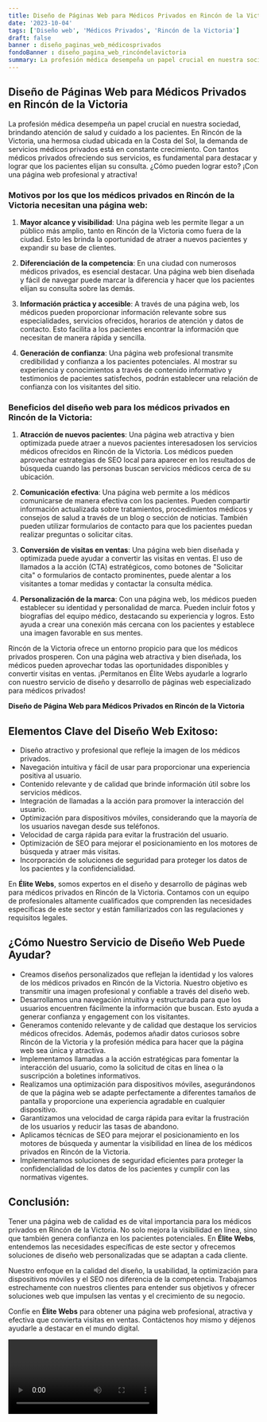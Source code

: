 ```yaml
---
title: Diseño de Páginas Web para Médicos Privados en Rincón de la Victoria
date: '2023-10-04'
tags: ['Diseño web', 'Médicos Privados', 'Rincón de la Victoria']
draft: false
banner : diseño_paginas_web_médicosprivados
fondoBanner : diseño_pagina_web_rincóndelavictoria
summary: La profesión médica desempeña un papel crucial en nuestra sociedad, brindando atención de salud y cuidado a los pacientes. En Rincón de la Victoria, una hermosa ciudad ubicada en la Costa del Sol, la demanda de servicios médicos privados está en constante crecimiento. Con tantos médicos privados ofreciendo sus servicios, es fundamental para destacar y lograr que los pacientes elijan su consulta. ¿Cómo pueden lograr esto? ¡Con una página web profesional y atractiva!
---
```


## Diseño de Páginas Web para Médicos Privados en Rincón de la Victoria

La profesión médica desempeña un papel crucial en nuestra sociedad, brindando atención de salud y cuidado a los pacientes. En Rincón de la Victoria, una hermosa ciudad ubicada en la Costa del Sol, la demanda de servicios médicos privados está en constante crecimiento. Con tantos médicos privados ofreciendo sus servicios, es fundamental para destacar y lograr que los pacientes elijan su consulta. ¿Cómo pueden lograr esto? ¡Con una página web profesional y atractiva!

### Motivos por los que los médicos privados en Rincón de la Victoria necesitan una página web:

1. **Mayor alcance y visibilidad**: Una página web les permite llegar a un público más amplio, tanto en Rincón de la Victoria como fuera de la ciudad. Esto les brinda la oportunidad de atraer a nuevos pacientes y expandir su base de clientes.

2. **Diferenciación de la competencia**: En una ciudad con numerosos médicos privados, es esencial destacar. Una página web bien diseñada y fácil de navegar puede marcar la diferencia y hacer que los pacientes elijan su consulta sobre las demás.

3. **Información práctica y accesible**: A través de una página web, los médicos pueden proporcionar información relevante sobre sus especialidades, servicios ofrecidos, horarios de atención y datos de contacto. Esto facilita a los pacientes encontrar la información que necesitan de manera rápida y sencilla.

4. **Generación de confianza**: Una página web profesional transmite credibilidad y confianza a los pacientes potenciales. Al mostrar su experiencia y conocimientos a través de contenido informativo y testimonios de pacientes satisfechos, podrán establecer una relación de confianza con los visitantes del sitio.

### Beneficios del diseño web para los médicos privados en Rincón de la Victoria:

1. **Atracción de nuevos pacientes**: Una página web atractiva y bien optimizada puede atraer a nuevos pacientes interesados ​​en los servicios médicos ofrecidos en Rincón de la Victoria. Los médicos pueden aprovechar estrategias de SEO local para aparecer en los resultados de búsqueda cuando las personas buscan servicios médicos cerca de su ubicación.

2. **Comunicación efectiva**: Una página web permite a los médicos comunicarse de manera efectiva con los pacientes. Pueden compartir información actualizada sobre tratamientos, procedimientos médicos y consejos de salud a través de un blog o sección de noticias. También pueden utilizar formularios de contacto para que los pacientes puedan realizar preguntas o solicitar citas.

3. **Conversión de visitas en ventas**: Una página web bien diseñada y optimizada puede ayudar a convertir las visitas en ventas. El uso de llamados a la acción (CTA) estratégicos, como botones de "Solicitar cita" o formularios de contacto prominentes, puede alentar a los visitantes a tomar medidas y contactar la consulta médica.

4. **Personalización de la marca**: Con una página web, los médicos pueden establecer su identidad y personalidad de marca. Pueden incluir fotos y biografías del equipo médico, destacando su experiencia y logros. Esto ayuda a crear una conexión más cercana con los pacientes y establece una imagen favorable en sus mentes.

Rincón de la Victoria ofrece un entorno propicio para que los médicos privados prosperen. Con una página web atractiva y bien diseñada, los médicos pueden aprovechar todas las oportunidades disponibles y convertir visitas en ventas. ¡Permítanos en Élite Webs ayudarle a lograrlo con nuestro servicio de diseño y desarrollo de páginas web especializado para médicos privados!

<GifSeo />

<Cta />

**Diseño de Página Web para Médicos Privados en Rincón de la Victoria**

## Elementos Clave del Diseño Web Exitoso:

- Diseño atractivo y profesional que refleje la imagen de los médicos privados.
- Navegación intuitiva y fácil de usar para proporcionar una experiencia positiva al usuario.
- Contenido relevante y de calidad que brinde información útil sobre los servicios médicos.
- Integración de llamadas a la acción para promover la interacción del usuario.
- Optimización para dispositivos móviles, considerando que la mayoría de los usuarios navegan desde sus teléfonos.
- Velocidad de carga rápida para evitar la frustración del usuario.
- Optimización de SEO para mejorar el posicionamiento en los motores de búsqueda y atraer más visitas.
- Incorporación de soluciones de seguridad para proteger los datos de los pacientes y la confidencialidad.

En **Élite Webs**, somos expertos en el diseño y desarrollo de páginas web para médicos privados en Rincón de la Victoria. Contamos con un equipo de profesionales altamente cualificados que comprenden las necesidades específicas de este sector y están familiarizados con las regulaciones y requisitos legales.

## ¿Cómo Nuestro Servicio de Diseño Web Puede Ayudar?

- Creamos diseños personalizados que reflejan la identidad y los valores de los médicos privados en Rincón de la Victoria. Nuestro objetivo es transmitir una imagen profesional y confiable a través del diseño web.
- Desarrollamos una navegación intuitiva y estructurada para que los usuarios encuentren fácilmente la información que buscan. Esto ayuda a generar confianza y engagement con los visitantes.
- Generamos contenido relevante y de calidad que destaque los servicios médicos ofrecidos. Además, podemos añadir datos curiosos sobre Rincón de la Victoria y la profesión médica para hacer que la página web sea única y atractiva.
- Implementamos llamadas a la acción estratégicas para fomentar la interacción del usuario, como la solicitud de citas en línea o la suscripción a boletines informativos.
- Realizamos una optimización para dispositivos móviles, asegurándonos de que la página web se adapte perfectamente a diferentes tamaños de pantalla y proporcione una experiencia agradable en cualquier dispositivo.
- Garantizamos una velocidad de carga rápida para evitar la frustración de los usuarios y reducir las tasas de abandono.
- Aplicamos técnicas de SEO para mejorar el posicionamiento en los motores de búsqueda y aumentar la visibilidad en línea de los médicos privados en Rincón de la Victoria.
- Implementamos soluciones de seguridad eficientes para proteger la confidencialidad de los datos de los pacientes y cumplir con las normativas vigentes.

## Conclusión:

Tener una página web de calidad es de vital importancia para los médicos privados en Rincón de la Victoria. No solo mejora la visibilidad en línea, sino que también genera confianza en los pacientes potenciales. En **Élite Webs**, entendemos las necesidades específicas de este sector y ofrecemos soluciones de diseño web personalizadas que se adaptan a cada cliente.

Nuestro enfoque en la calidad del diseño, la usabilidad, la optimización para dispositivos móviles y el SEO nos diferencia de la competencia. Trabajamos estrechamente con nuestros clientes para entender sus objetivos y ofrecer soluciones web que impulsen las ventas y el crecimiento de su negocio.

Confíe en **Élite Webs** para obtener una página web profesional, atractiva y efectiva que convierta visitas en ventas. Contáctenos hoy mismo y déjenos ayudarle a destacar en el mundo digital.

<Video />

<CtaBot job='Médicos Privados' city='Rincón de la Victoria'/>

<Gmaps query='Rincón de la Victoria+españa+maps' />